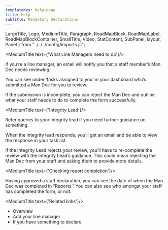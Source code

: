 ```yaml
---
templateKey: help-page
title: Help
subTitle: Mandatory Declarations
---
```

LargeTitle, Logo, MediumTitle, Paragraph, RoadMapBlock, RoadMapLabel, RoadMapBlockContainer, SmallTitle, Video, StatContent,
SubPanel, layout, Panel } from "../../../config/imports.js";

<MediumTitle text={'What Line Managers need to do'}/>

If you’re a line manager, an email will notify you that a staff member’s Man Dec needs reviewing.

You can see under ‘tasks assigned to you’ in your dashboard who’s submitted a Man Dec for you to review.

If the submission is incomplete, you can reject the Man Dec and outline what your staff needs to do to complete the form successfully.

<MediumTitle text={'Integrity Lead'}/>

Refer queries to your integrity lead if you need further guidance on something.

When the integrity lead responds, you’ll get an email and be able to view the response in your task list.

If the Integrity Lead rejects your review, you’ll have to re-complete the review with the Integrity Lead’s guidance. This could mean rejecting the Man Dec from your staff and asking them to provide more details.

<MediumTitle text={'Checking report completion'}/>

Having approved a staff declaration, you can see the date of when the Man Dec was completed in “Reports.” You can also see who amongst your staff has completed the form, or not.

<MediumTitle text={'Related links'}/>

<ul class="govuk-list govuk-list--bullet">
	<li><Link class="govuk-link" to="/help/mandec/">Overview</Link></li>
	<li><Link class="govuk-link" to="/help/mandec/mandec-adding-your-line-manager/">Add your line manager</Link></li>
	<li><Link class="govuk-link" to="/help/mandec/mandec-something-to-declare/">If you have something to declare</Link></li>
</ul>

